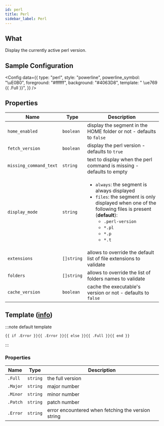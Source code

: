 ```yaml
---
id: perl
title: Perl
sidebar_label: Perl
---
```


## What

Display the currently active perl version.

## Sample Configuration


<Config
  data={{
    type: "perl",
    style: "powerline",
    powerline_symbol: "\uE0B0",
    foreground: "#ffffff",
    background: "#4063D8",
    template: " \ue769 {{ .Full }}",
  }}
/>

## Properties

| Name                   | Type       | Description                                                                                                                                                                                                                                      |
| ---------------------- | ---------- | ------------------------------------------------------------------------------------------------------------------------------------------------------------------------------------------------------------------------------------------------ |
| `home_enabled`         | `boolean`  | display the segment in the HOME folder or not - defaults to `false`                                                                                                                                                                              |
| `fetch_version`        | `boolean`  | display the perl version - defaults to `true`                                                                                                                                                                                                    |
| `missing_command_text` | `string`   | text to display when the perl command is missing - defaults to empty                                                                                                                                                                             |
| `display_mode`         | `string`   | <ul><li>`always`: the segment is always displayed</li><li>`files`: the segment is only displayed when one of the following files is present (**default**):<ul><li>`.perl-version`</li><li>`*.pl`</li><li>`*.p`</li><li>`*.t`</li></ul></li></ul> |
| `extensions`           | `[]string` | allows to override the default list of file extensions to validate                                                                                                                                                                               |
| `folders`              | `[]string` | allows to override the list of folders names to validate                                                                                                                                                                                         |
| `cache_version`        | `boolean`  | cache the executable's version or not - defaults to `false`                                                                                                                                                                                      |

## Template ([info][templates])

:::note default template

```template
{{ if .Error }}{{ .Error }}{{ else }}{{ .Full }}{{ end }}
```

:::

### Properties

| Name     | Type     | Description                                        |
| -------- | -------- | -------------------------------------------------- |
| `.Full`  | `string` | the full version                                   |
| `.Major` | `string` | major number                                       |
| `.Minor` | `string` | minor number                                       |
| `.Patch` | `string` | patch number                                       |
| `.Error` | `string` | error encountered when fetching the version string |

[templates]: /docs/configuration/templates

